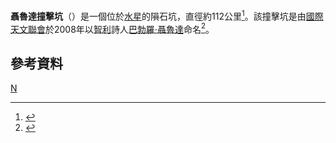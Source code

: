 {{Infobox crater
| title       = 聶魯達撞擊坑
| image       = Neruda crater EN0251577944M.jpg
| caption     = [[信使號|信使號]]影像
| globe       = 水星
| coordinates = {{coord|52.6|S|234.2|W|globe:mercury_type:landmark|display=inline,title}}
| diameter    = {{convert|112|km}}
| eponym      = [[巴勃羅·聶魯達|巴勃羅·聶魯達]]
}}
'''聶魯達撞擊坑'''（{{lang-en|Neruda}}）是一個位於[[水星|水星]]的隕石坑，直徑約112公里<ref>{{cite book |title = The Data Book of Astronomy |url = https://archive.org/details/databookofastron0000moor |last = Moore |first = Patrick |year = 2000 |publisher = Institute of Physics Publishing |isbn = 0-7503-0620-3}}</ref>。該撞擊坑是由[[國際天文聯會|國際天文聯會]]於2008年以[[智利|智利]]詩人[[巴勃羅·聶魯達|巴勃羅·聶魯達]]命名<ref>{{cite web |url = http://planetarynames.wr.usgs.gov/Feature/14931 |title = Neruda |publisher = NASA |work = Gazetteer of Planetary Nomenclature |accessdate = 4 July 2012 |archive-date = 2016-12-21 |archive-url = https://web.archive.org/web/20161221204731/https://planetarynames.wr.usgs.gov/Feature/14931 |dead-url = no }}</ref>。

==參考資料==
{{reflist}}

[[Category:水星隕石坑|N]]

{{Mercury-planet-stub}}